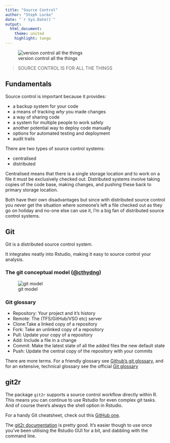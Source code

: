 ```yaml
---
title: "Source Control"
author: "Steph Locke"
date: "`r Sys.Date()`"
output:
  html_document:
    theme: united
    highlight: tango
---
```


![version control all the things](`r imgURL("versioncontrolallthings.jpg")`)

> SOURCE CONTROL IS FOR ALL THE THINGS

## Fundamentals
Source control is important because it provides:

 - a backup system for your code
 - a means of tracking *why* you made changes
 - a way of sharing code
 - a system for multiple people to work safely
 - another potential way to deploy code manually
 - options for automated testing and deployment
 - audit trails
 
There are two types of source control systems:

 - centralised
 - distributed

Centralised means that there is a single storage location and to work on a file it must be exclusively checked out. Distributed systems involve taking copies of the code base, making changes, and pushing these back to primary storage location.

Both have their own disadvantages but since with distributed source control you never get the situation where someone's left a file checked out as they go on holiday and no-one else can use it, I'm a big fan of distributed source control systems.

## Git
Git is a distributed source control system. 

It integrates neatly into Rstudio, making it easy to source control your analysis.



### The git conceptual model ([\@cthydng](https://twitter.com/cthydng/status/575483540202106880))
![git model](`r imgURL("gitmodel.jpg")`)

### Git glossary

 - Repository: Your project and it's history
 - Remote: The (TFS/GitHub/VSO etc) server
 - Clone:Take a linked copy of a repository
 - Fork: Take an unlinked copy of a repository
 - Pull: Update your copy of a repository
 - Add: Include a file in a change
 - Commit: Make the latest state of all the added files the new default state
 - Push: Update the central copy of the repository with your commits
 
There are more terms. For a friendly glossary see [Github's git glossary](https://help.github.com/articles/github-glossary/), and for an extensive, technical glossary see the official [Git glossary](https://www.kernel.org/pub/software/scm/git/docs/gitglossary.html)

## git2r
The package `git2r` supports a source control workflow directly within R. This means you can continue to use Rstudio for even complex git tasks. And of course there's always the shell option in Rstudio.

For a handy Git cheatsheet, check out this [GitHub one](https://training.github.com/kit/downloads/github-git-cheat-sheet.pdf).

The [git2r documentation](https://github.com/ropensci/git2r) is pretty good. It's easier though to use once you've been utilising the Rstudio GUI for a bit, and dabbling with the command line.